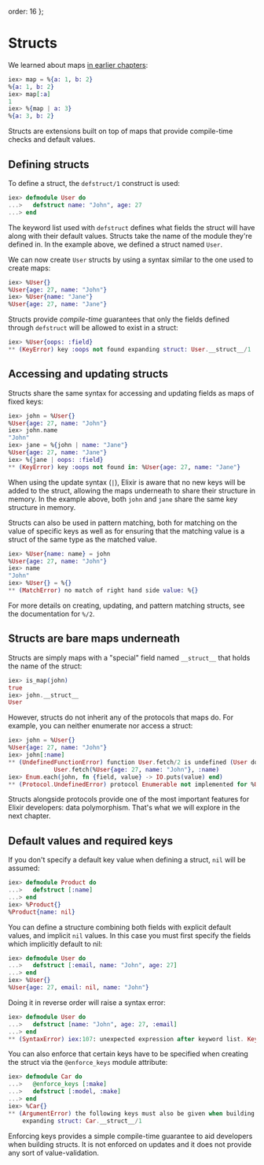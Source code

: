   order: 16
};

# Structs

We learned about maps [in earlier chapters](keywords-and-maps.md):

```elixir
iex> map = %{a: 1, b: 2}
%{a: 1, b: 2}
iex> map[:a]
1
iex> %{map | a: 3}
%{a: 3, b: 2}
```

Structs are extensions built on top of maps that provide compile-time checks and default values.

## Defining structs

To define a struct, the `defstruct/1` construct is used:

```elixir
iex> defmodule User do
...>   defstruct name: "John", age: 27
...> end
```

The keyword list used with `defstruct` defines what fields the struct will have along with their default values. Structs take the name of the module they're defined in. In the example above, we defined a struct named `User`.

We can now create `User` structs by using a syntax similar to the one used to create maps:

```elixir
iex> %User{}
%User{age: 27, name: "John"}
iex> %User{name: "Jane"}
%User{age: 27, name: "Jane"}
```

Structs provide _compile-time_ guarantees that only the fields defined through `defstruct` will be allowed to exist in a struct:

```elixir
iex> %User{oops: :field}
** (KeyError) key :oops not found expanding struct: User.__struct__/1
```

## Accessing and updating structs

Structs share the same syntax for accessing and updating fields as maps of fixed keys:

```elixir
iex> john = %User{}
%User{age: 27, name: "John"}
iex> john.name
"John"
iex> jane = %{john | name: "Jane"}
%User{age: 27, name: "Jane"}
iex> %{jane | oops: :field}
** (KeyError) key :oops not found in: %User{age: 27, name: "Jane"}
```

When using the update syntax (`|`), Elixir is aware that no new keys will be added to the struct, allowing the maps underneath to share their structure in memory. In the example above, both `john` and `jane` share the same key structure in memory.

Structs can also be used in pattern matching, both for matching on the value of specific keys as well as for ensuring that the matching value is a struct of the same type as the matched value.

```elixir
iex> %User{name: name} = john
%User{age: 27, name: "John"}
iex> name
"John"
iex> %User{} = %{}
** (MatchError) no match of right hand side value: %{}
```

For more details on creating, updating, and pattern matching structs, see the documentation for `%/2`.

## Structs are bare maps underneath

Structs are simply maps with a "special" field named `__struct__` that holds the name of the struct:

```elixir
iex> is_map(john)
true
iex> john.__struct__
User
```

However, structs do not inherit any of the protocols that maps do. For example, you can neither enumerate nor access a struct:

```elixir
iex> john = %User{}
%User{age: 27, name: "John"}
iex> john[:name]
** (UndefinedFunctionError) function User.fetch/2 is undefined (User does not implement the Access behaviour)
             User.fetch(%User{age: 27, name: "John"}, :name)
iex> Enum.each(john, fn {field, value} -> IO.puts(value) end)
** (Protocol.UndefinedError) protocol Enumerable not implemented for %User{age: 27, name: "John"} of type User (a struct)
```

Structs alongside protocols provide one of the most important features for Elixir developers: data polymorphism. That's what we will explore in the next chapter.

## Default values and required keys

If you don't specify a default key value when defining a struct, `nil` will be assumed:

```elixir
iex> defmodule Product do
...>   defstruct [:name]
...> end
iex> %Product{}
%Product{name: nil}
```

You can define a structure combining both fields with explicit default values, and implicit `nil` values. In this case you must first specify the fields which implicitly default to nil:

```elixir
iex> defmodule User do
...>   defstruct [:email, name: "John", age: 27]
...> end
iex> %User{}
%User{age: 27, email: nil, name: "John"}
```

Doing it in reverse order will raise a syntax error:

```elixir
iex> defmodule User do
...>   defstruct [name: "John", age: 27, :email]
...> end
** (SyntaxError) iex:107: unexpected expression after keyword list. Keyword lists must always come last in lists and maps.
```

You can also enforce that certain keys have to be specified when creating the struct via the `@enforce_keys` module attribute:

```elixir
iex> defmodule Car do
...>   @enforce_keys [:make]
...>   defstruct [:model, :make]
...> end
iex> %Car{}
** (ArgumentError) the following keys must also be given when building struct Car: [:make]
    expanding struct: Car.__struct__/1
```

Enforcing keys provides a simple compile-time guarantee to aid developers when building structs. It is not enforced on updates and it does not provide any sort of value-validation.
